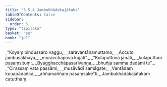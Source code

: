 ```yaml
---
title: "3.5.4 Jambukhādakajātaka"
tableOfContents: false
sidebar:
  order: 5
type: "tipitaka"
basket: "su"
book: "ja1"
---
```



<DynamicBreadcrumb />

<Division number="130" book="ja1" bookNo="22" page="255">

<Paragraph number="850" type="verses" book="ja1">
_“Koyaṃ bindussaro vaggu,_  
_saravantānamuttamo;_  
_Accuto jambusākhāya,_  
_moracchāpova kūjati”._  

</Paragraph>

</Division>
<Division number="131" book="ja1" bookNo="22" page="255">

<Paragraph number="851" type="verses" book="ja1">
_“Kulaputtova jānāti,_  
_kulaputtaṃ pasaṃsituṃ;_  
_Byagghacchāpasarīvaṇṇa,_  
_bhuñja samma dadāmi te”._  

</Paragraph>

</Division>
<Division number="132" book="ja1" bookNo="22" page="256">

<Paragraph number="852" type="verses" book="ja1">
_“Cirassaṃ vata passāmi,_  
_musāvādī samāgate;_  
_Vantādaṃ kuṇapādañca,_  
_aññamaññaṃ pasaṃsake”ti._  


</Paragraph>
</Division>

<Paragraph number="853" type="center" book="ja1">
Jambukhādakajātakaṃ catutthaṃ.
</Paragraph>